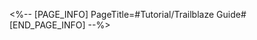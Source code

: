 <%-- [PAGE_INFO]
PageTitle=#Tutorial/Trailblaze Guide#
[END_PAGE_INFO] --%>
{{Tutorial
|sort      = 410301
|title     = Trailblaze Guide
|subtitle  = 
|type      = 
|about     = 
|image1    = Tutorial Trailblaze Guide 1.png{{subst:void|<!--$UPLOAD:<<SpriteOutput/TutorialPic/TutorialPage_410301.png>-<Tutorial Trailblaze Guide 1.png>-<Tutorial Files>>-->}}
|text1     = Clearing {{Color|h|nobold=1|Calyxes}} and experiencing the {{Color|h|nobold=1|Simulated Universe}} and other game modes raise your Trailblaze Level. Once your Trailblaze Level is high enough, the {{Color|h|nobold=1|Equilibrium Trial}} will become unlocked. You can complete the trial to raise your {{Color|h|nobold=1|Equilibrium Level}}
}}